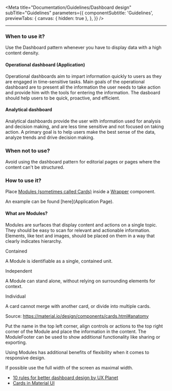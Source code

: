 
<Meta
  title="Documentation/Guidelines/Dashboard design"
  subTitle="Guidelines"
  parameters={{
    componentSubtitle: 'Guidelines',
    previewTabs: {
      canvas: { hidden: true },
    },
  }}
/>

<hr/>

### When to use it?

Use the Dashboard pattern whenever you have to display data with a high
content density.

#### Operational dashboard (Application)

Operational dashboards aim to impart information quickly to users as
they are engaged in time-sensitive tasks. Main goals of the operational
dashboard are to present all the information the user needs to take
action and provide him with the tools for entering the information. The
dasboard should help users to be quick, proactive, and efficient.

#### Analytical dashboard

Analytical dashboards provide the user with information used for
analysis and decision making, and are less time sensitive and not
focused on taking action. A primary goal is to help users make the best
sense of the data, analyze trends and drive decision making.

### When not to use?

Avoid using the dashboard pattern for editorial pages or pages where the
content can't be structured.

### How to use it?

Place [Modules (sometimes called Cards)](?path=/docs/components-content-related-module--regular) inside a [Wrapper](?path=/docs/components-content-related-wrapper--regular) component.

An example can be found [here](Application Page).

#### What are Modules?

Modules are surfaces that display content and actions on a single topic.
They should be easy to scan for relevant and actionable information.
Elements, like text and images, should be placed on them in a way that
clearly indicates hierarchy.

<div className="row">
<Module light className="col-xs-12 col-md-4 col-lg-4">
    <ModuleHeader>Contained</ModuleHeader>
    <ModuleBody>
    <p>A Module is identifiable as a single, contained unit.</p>
    </ModuleBody>
</Module>

<Module light className="col-xs-12 col-md-4 col-lg-4">
  <ModuleHeader>Independent</ModuleHeader>
  <ModuleBody>
    <p>
      A Module can stand alone, without relying on surrounding elements for
      context.
    </p>
  </ModuleBody>
</Module>

<Module light className="col-xs-12 col-md-4 col-lg-4">
    <ModuleHeader>Individual</ModuleHeader>
    <ModuleBody>
    <p>
        A card cannot merge with another card, or divide into multiple
        cards.
    </p>
    </ModuleBody>
</Module>
</div>

Source: https://material.io/design/components/cards.html#anatomy

Put the name in the top left corner, align controls or actions to the
top right corner of the Module and place the information in the content.
The ModuleFooter can be used to show additional functionality like
sharing or exporting.

Using Modules has additional benefits of flexibility when it comes to
responsive design.

If possible use the full width of the screen as maximal width.

- [10 rules for better dashboard design by UX Planet](https://uxplanet.org/10-rules-for-better-dashboard-design-ef68189d734c)
- [Cards in Material UI](https://material.io/design/components/cards.html)
